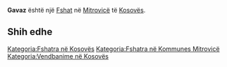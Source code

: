 {{Fshat në Kosovës
 | Emri                = Gavaz
| srp_N_name = Gavaz
| srp_N_FULL_NAME_RO = Gavaz
| srp_N_FULL_NAME_ND_RO = Gavaz
| srp_N_SORT_NAME_RG = GAVAZ
| srp_N_FULL_NAME_RG = Gavaz
| srp_N_FULL_NAME_ND_RG = Gavaz
| srp_NS_name = Гаваз
| srp_NS_FULL_NAME_RO = Гаваз
| srp_NS_FULL_NAME_ND_RO = Гаваз
| srp_NS_SORT_NAME_RG = ГАВАЗ
| srp_NS_FULL_NAME_RG = Гаваз
| srp_NS_FULL_NAME_ND_RG = Гаваз

 | Emri (Rasa dhanore) = 
 | Figura              = 
 | Shteti              = Kosovo
 | Komuna              = Mitrovicë
 | Kodi postar         = 
 | Sipërfaqja          = 

 | Popullsia           = 

 | Regj. i popullsisë  = 
 | Dend. e popullsisë  = 
 | Faqja zyrtare       = 
 <!--- Koordinatat ----> 
 | Gjerësia            = 42.457778
 | Gjatësia            = 20.862222
 | Lartësia            = 
}}
'''Gavaz''' është një [[Fshat]] në [[Mitrovicë]] të [[Kosovës]].

<!-- == Gjeografia == -->
<!-- == Historia == -->
<!-- == Demografia == -->
== Shih edhe ==
{{Komuna Mitrovicë}}
{{Kosovo-Administrata-Cung}}

[[Kategoria:Fshatra në Kosovës]]
[[Kategoria:Fshatra në Kommunes Mitrovicë]]
[[Kategoria:Vendbanime në Kosovës]]